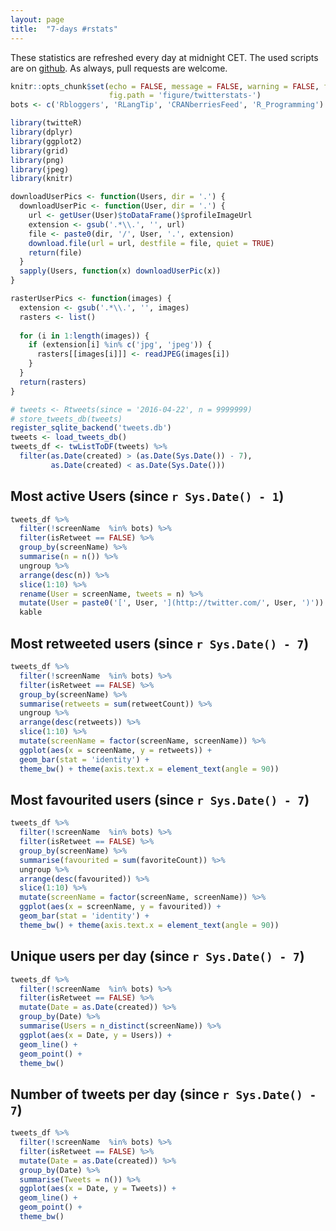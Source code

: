 ```yaml
---
layout: page
title:  "7-days #rstats"
---
```


These statistics are refreshed every day at midnight CET. The used scripts are on [github](https://github.com/calligross/twitteRstats). As always, pull requests are welcome.

```r
knitr::opts_chunk$set(echo = FALSE, message = FALSE, warning = FALSE, fig.width = 10, 
                      fig.path = 'figure/twitterstats-')
bots <- c('Rbloggers', 'RLangTip', 'CRANberriesFeed', 'R_Programming')
```

```r
library(twitteR)
library(dplyr)
library(ggplot2)
library(grid)
library(png)
library(jpeg)
library(knitr)
```


```r
downloadUserPics <- function(Users, dir = '.') {
  downloadUserPic <- function(User, dir = '.') {
    url <- getUser(User)$toDataFrame()$profileImageUrl
    extension <- gsub('.*\\.', '', url)
    file <- paste0(dir, '/', User, '.', extension)
    download.file(url = url, destfile = file, quiet = TRUE)
    return(file)
  }
  sapply(Users, function(x) downloadUserPic(x))
}

rasterUserPics <- function(images) {
  extension <- gsub('.*\\.', '', images)
  rasters <- list()
  
  for (i in 1:length(images)) {
    if (extension[i] %in% c('jpg', 'jpeg')) {
      rasters[[images[i]]] <- readJPEG(images[i])
    }
  }
  return(rasters)
}

```

```r
# tweets <- Rtweets(since = '2016-04-22', n = 9999999)
# store_tweets_db(tweets)
register_sqlite_backend('tweets.db')
tweets <- load_tweets_db()
tweets_df <- twListToDF(tweets) %>% 
  filter(as.Date(created) > (as.Date(Sys.Date()) - 7),
         as.Date(created) < as.Date(Sys.Date()))
```

## Most active Users (since `r Sys.Date() - 1`)

```r
tweets_df %>%
  filter(!screenName  %in% bots) %>%
  filter(isRetweet == FALSE) %>%
  group_by(screenName) %>%
  summarise(n = n()) %>%
  ungroup %>%
  arrange(desc(n)) %>%
  slice(1:10) %>%
  rename(User = screenName, tweets = n) %>%
  mutate(User = paste0('[', User, '](http://twitter.com/', User, ')')) %>%
  kable

```

## Most retweeted users (since `r Sys.Date() - 7`)

```r
tweets_df %>%
  filter(!screenName  %in% bots) %>%
  filter(isRetweet == FALSE) %>%
  group_by(screenName) %>%
  summarise(retweets = sum(retweetCount)) %>%
  ungroup %>%
  arrange(desc(retweets)) %>%
  slice(1:10) %>%
  mutate(screenName = factor(screenName, screenName)) %>%
  ggplot(aes(x = screenName, y = retweets)) +
  geom_bar(stat = 'identity') +
  theme_bw() + theme(axis.text.x = element_text(angle = 90))

```

## Most favourited users (since `r Sys.Date() - 7`)

```r
tweets_df %>%
  filter(!screenName  %in% bots) %>%
  filter(isRetweet == FALSE) %>%
  group_by(screenName) %>%
  summarise(favourited = sum(favoriteCount)) %>%
  ungroup %>%
  arrange(desc(favourited)) %>%
  slice(1:10) %>%
  mutate(screenName = factor(screenName, screenName)) %>%
  ggplot(aes(x = screenName, y = favourited)) +
  geom_bar(stat = 'identity') +
  theme_bw() + theme(axis.text.x = element_text(angle = 90))

```

## Unique users per day (since `r Sys.Date() - 7`)

```r
tweets_df %>%
  filter(!screenName  %in% bots) %>%
  filter(isRetweet == FALSE) %>%
  mutate(Date = as.Date(created)) %>%
  group_by(Date) %>%
  summarise(Users = n_distinct(screenName)) %>%
  ggplot(aes(x = Date, y = Users)) +
  geom_line() +
  geom_point() +
  theme_bw()

```

## Number of tweets per day (since `r Sys.Date() - 7`)

```r
tweets_df %>%
  filter(!screenName  %in% bots) %>%
  filter(isRetweet == FALSE) %>%
  mutate(Date = as.Date(created)) %>%
  group_by(Date) %>%
  summarise(Tweets = n()) %>%
  ggplot(aes(x = Date, y = Tweets)) +
  geom_line() +
  geom_point() +
  theme_bw()
```

